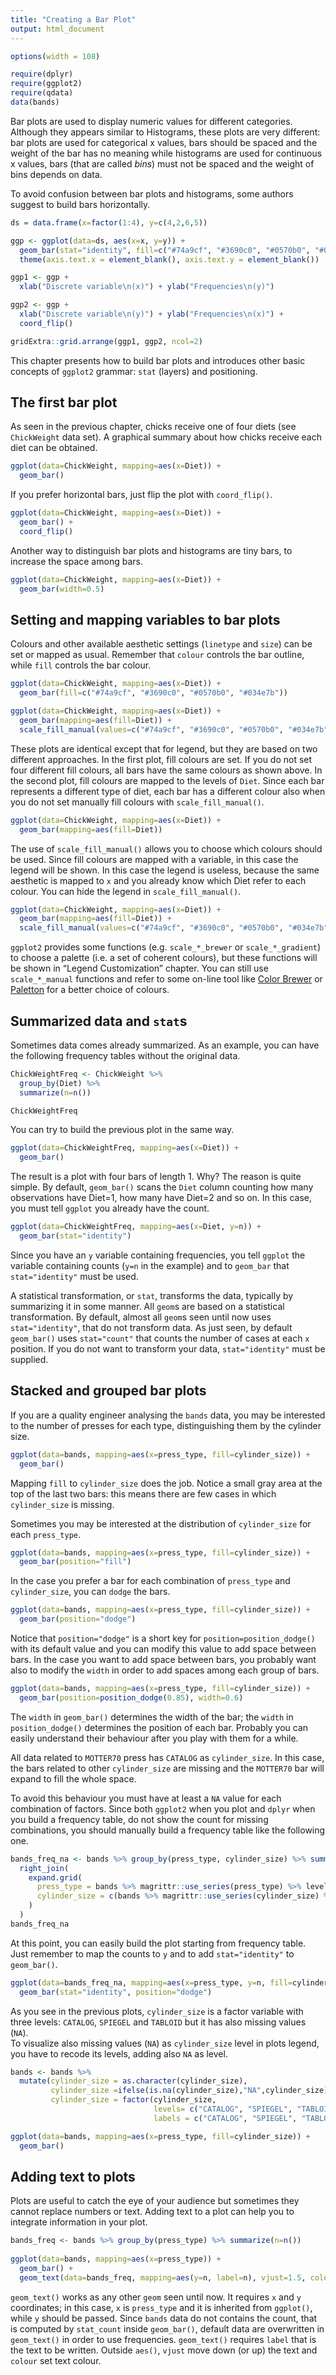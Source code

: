 ```yaml
---
title: "Creating a Bar Plot"
output: html_document
---
```


```r
options(width = 108)
```

```r
require(dplyr)
require(ggplot2)
require(qdata)
data(bands)
```

Bar plots are used to display numeric values for different categories. Although they appears similar to Histograms, these plots are very different: bar plots are used for categorical x values, bars should be spaced and the weight of the bar has no meaning while histograms are used for continuous x values, bars (that are called _bins_) must not be spaced and the weight of bins depends on data.

To avoid confusion between bar plots and histograms, some authors suggest to build bars horizontally.

```r
ds = data.frame(x=factor(1:4), y=c(4,2,6,5))

ggp <- ggplot(data=ds, aes(x=x, y=y)) +
  geom_bar(stat="identity", fill=c("#74a9cf", "#3690c0", "#0570b0", "#034e7b")) + 
  theme(axis.text.x = element_blank(), axis.text.y = element_blank())

ggp1 <- ggp +
  xlab("Discrete variable\n(x)") + ylab("Frequencies\n(y)")

ggp2 <- ggp +
  xlab("Discrete variable\n(y)") + ylab("Frequencies\n(x)") +
  coord_flip()

gridExtra::grid.arrange(ggp1, ggp2, ncol=2)
```

This chapter presents how to build bar plots and introduces other basic concepts of `ggplot2` grammar: `stat` (layers) and positioning. 

## The first bar plot

As seen in the previous chapter, chicks receive one of four diets (see `ChickWeight` data set). A graphical summary about how chicks receive each diet can be obtained.

```r
ggplot(data=ChickWeight, mapping=aes(x=Diet)) + 
  geom_bar()
```

If you prefer horizontal bars, just flip the plot with `coord_flip()`.

```r
ggplot(data=ChickWeight, mapping=aes(x=Diet)) + 
  geom_bar() + 
  coord_flip()
```

Another way to distinguish bar plots and histograms are tiny bars, to increase the space among bars.

```r
ggplot(data=ChickWeight, mapping=aes(x=Diet)) + 
  geom_bar(width=0.5)
```

## Setting and mapping variables to bar plots

Colours and other available aesthetic settings (`linetype` and `size`) can be set or mapped as usual. Remember that `colour` controls the bar outline, while `fill` controls the bar colour.

```r
ggplot(data=ChickWeight, mapping=aes(x=Diet)) +
  geom_bar(fill=c("#74a9cf", "#3690c0", "#0570b0", "#034e7b"))
```

```r
ggplot(data=ChickWeight, mapping=aes(x=Diet)) +
  geom_bar(mapping=aes(fill=Diet)) +
  scale_fill_manual(values=c("#74a9cf", "#3690c0", "#0570b0", "#034e7b"))
```

These plots are identical except that for legend, but they are based on two different approaches. In the first plot, fill colours are set. If you do not set four different fill colours, all bars have the same colours as shown above. In the second plot, fill colours are mapped to the levels of `Diet`. Since each bar represents a different type of diet, each bar has a different colour also when you do not set manually fill colours with `scale_fill_manual()`.

```r
ggplot(data=ChickWeight, mapping=aes(x=Diet)) +
  geom_bar(mapping=aes(fill=Diet))
```

The use of `scale_fill_manual()` allows you to choose which colours should be used. Since fill colours are mapped with a variable, in this case the legend will be shown. In this case the legend is useless, because the same aesthetic is mapped to `x` and you already know which Diet refer to each colour. You can hide the legend in `scale_fill_manual()`.

```r
ggplot(data=ChickWeight, mapping=aes(x=Diet)) +
  geom_bar(mapping=aes(fill=Diet)) +
  scale_fill_manual(values=c("#74a9cf", "#3690c0", "#0570b0", "#034e7b"), guide=FALSE)
```

<!--

già scritto nel capitolo legende
Alternatively, you can use the `guides` function to hide the legend, just setting to `FALSE` the related aesthetic, in this case `fill`.

```r
ggplot(data=ChickWeight, mapping=aes(x=Diet)) +
  geom_bar(mapping=aes(fill=Diet)) +
  scale_fill_manual(values=c("#74a9cf", "#3690c0", "#0570b0", "#034e7b")) +
  guides(fill=FALSE)
```

-->

`ggplot2` provides some functions (e.g. `scale_*_brewer` or `scale_*_gradient`) to choose a palette (i.e. a set of coherent colours), but these functions will be shown in "Legend Customization" chapter. You can still use `scale_*_manual` functions and refer to some on-line tool like [Color Brewer](http://colorbrewer2.org/) or [Paletton](http://paletton.com/) for a better choice of colours.


## Summarized data and `stat`s

Sometimes data comes already summarized. As an example, you can have the following frequency tables without the original data.

```r
ChickWeightFreq <- ChickWeight %>% 
  group_by(Diet) %>% 
  summarize(n=n())

ChickWeightFreq
```

You can try to build the previous plot in the same way.

```r
ggplot(data=ChickWeightFreq, mapping=aes(x=Diet)) + 
  geom_bar()
```

The result is a plot with four bars of length 1. Why? The reason is quite simple. By default, `geom_bar()` scans the `Diet` column counting how many observations have Diet=1, how many have Diet=2 and so on. In this case, you must tell `ggplot` you already have the count.

```r
ggplot(data=ChickWeightFreq, mapping=aes(x=Diet, y=n)) + 
  geom_bar(stat="identity")
```

Since you have an `y` variable containing frequencies, you tell `ggplot` the variable containing counts (`y=n` in the example) and to `geom_bar` that `stat="identity"` must be used. 

A statistical transformation, or `stat`, transforms the data, typically by summarizing it in some manner. All `geom`s are based on a statistical transformation. By default, almost all `geom`s seen until now uses `stat="identity"`, that do not transform data. As just seen, by default `geom_bar()` uses `stat="count"` that counts the number of cases at each `x` position. If you do not want to transform your data, `stat="identity"` must be supplied.


## Stacked and grouped bar plots

If you are a quality engineer analysing the `bands` data, you may be interested to the number of presses for each type, distinguishing them by the cylinder size.

```r
ggplot(data=bands, mapping=aes(x=press_type, fill=cylinder_size)) + 
  geom_bar()
```

Mapping `fill` to `cylinder_size` does the job. Notice a small gray area at the top of the last two bars: this means there are few cases in which `cylinder_size` is missing. 

Sometimes you may be interested at the distribution of `cylinder_size` for each `press_type`.

```r
ggplot(data=bands, mapping=aes(x=press_type, fill=cylinder_size)) + 
  geom_bar(position="fill")
```

In the case you prefer a bar for each combination of `press_type` and `cylinder_size`, you can `dodge` the bars.

```r
ggplot(data=bands, mapping=aes(x=press_type, fill=cylinder_size)) + 
  geom_bar(position="dodge")
```

Notice that `position="dodge"` is a short key for `position=position_dodge()` with its default value and you can modify this value to add space between bars. In the case you want to add space between bars, you probably want also to modify the `width` in order to add spaces among each group of bars.

```r
ggplot(data=bands, mapping=aes(x=press_type, fill=cylinder_size)) +
  geom_bar(position=position_dodge(0.85), width=0.6)
```

The `width` in `geom_bar()` determines the width of the bar; the `width` in `position_dodge()` determines the position of each bar. Probably you can easily understand their behaviour after you play with them for a while.

All data related to `MOTTER70` press has `CATALOG` as `cylinder_size`. In this case, the bars related to other `cylinder_size` are missing and the `MOTTER70` bar will expand to fill the whole space.

To avoid this behaviour you must have at least a `NA` value for each combination of factors. Since both `ggplot2` when you plot and `dplyr` when you build a frequency table, do not show the count for missing combinations, you should manually build a frequency table like the following one.

```r
bands_freq_na <- bands %>% group_by(press_type, cylinder_size) %>% summarise(n = n()) %>%
  right_join(
    expand.grid(
      press_type = bands %>% magrittr::use_series(press_type) %>% levels,
      cylinder_size = c(bands %>% magrittr::use_series(cylinder_size) %>% levels, NA)
    )
  )
bands_freq_na
```

At this point, you can easily build the plot starting from frequency table. Just remember to map the counts to `y` and to add `stat="identity"` to `geom_bar()`.

```r
ggplot(data=bands_freq_na, mapping=aes(x=press_type, y=n, fill=cylinder_size)) +
  geom_bar(stat="identity", position="dodge")
```

As you see in the previous plots, `cylinder_size` is a factor variable with three levels: `CATALOG`, `SPIEGEL` and `TABLOID` but it has also missing values (`NA`).   
To visualize also missing values (`NA`) as `cylinder_size` level in plots legend, you have to recode its levels, adding also `NA` as level.  

```r
bands <- bands %>% 
  mutate(cylinder_size = as.character(cylinder_size), 
         cylinder_size =ifelse(is.na(cylinder_size),"NA",cylinder_size), 
         cylinder_size = factor(cylinder_size, 
                                levels= c("CATALOG", "SPIEGEL", "TABLOID", "NA"), 
                                labels = c("CATALOG", "SPIEGEL", "TABLOID", "NA")))

ggplot(data=bands, mapping=aes(x=press_type, fill=cylinder_size)) +
  geom_bar() 
```


## Adding text to plots

Plots are useful to catch the eye of your audience but sometimes they cannot replace numbers or text. Adding text to a plot can help you to integrate information in your plot.

```r
bands_freq <- bands %>% group_by(press_type) %>% summarize(n=n())
  
ggplot(data=bands, mapping=aes(x=press_type)) +
  geom_bar() +
  geom_text(data=bands_freq, mapping=aes(y=n, label=n), vjust=1.5, colour="white")
```

`geom_text()` works as any other `geom` seen until now. It requires `x` and `y` coordinates; in this case, `x` is `press_type` and it is inherited from `ggplot()`, while `y` should be passed. Since `bands` data do not contains the count, that is computed by `stat_count` inside `geom_bar()`, default data are overwritten in `geom_text()` in order to use frequencies. `geom_text()` requires `label` that is the text to be written. Outside `aes()`, `vjust` move down (or up) the text and `colour` set text colour.


